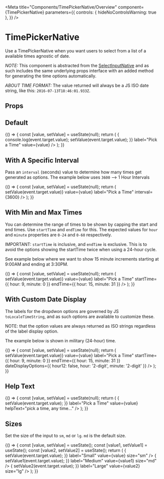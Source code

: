 
<Meta
  title="Components/TimePickerNative/Overview"
  component={TimePickerNative}
  parameters={{
    controls: { hideNoControlsWarning: true },
  }}
/>

# TimePickerNative

Use a TimePickerNative when you want users to select from a list of a available times agnostic of date.

_NOTE:_ This component is abstracted from the [SelectInputNative](?path=/docs/components-selectinputnative-overview--default-story)
and as such includes the same underlying props interface with an added method for generating the time options automatically.

_ABOUT TIME FORMAT:_ The value returned will always be a JS ISO date string, like this: `2016-07-13T18:46:01.933Z`.

## Props

<ArgsTable of={TimePickerNative} />

## Default

<Canvas>
  <Story name="Default">
    {() => {
      const [value, setValue] = useState(null);
      return (
        <Box>
          <TimePickerNative
            id="defaultTimePickerNative"
            name="defaultTimePickerNative"
            onChange={event => {
              console.log(event.target.value);
              setValue(event.target.value);
            }}
            label="Pick a Time"
            value={value}
          />
        </Box>
      );
    }}
  </Story>
</Canvas>

## With A Specific Interval

Pass an `interval` (seconds) value to determine how many times get generated as options.
The example below uses `3600` --> 1 Hour Intervals

<Canvas>
  <Story name="With Interval">
    {() => {
      const [value, setValue] = useState(null);
      return (
        <Box>
          <TimePickerNative
            id="intervalTimePickerNative"
            name="intervalTimePickerNative"
            onChange={event => setValue(event.target.value)}
            value={value}
            label="Pick a Time"
            interval={3600}
          />
        </Box>
      );
    }}
  </Story>
</Canvas>

## With Min and Max Times

You can determine the range of times to be shown by capping the start and end times.
Use `startTime` and `endTime` for this. The expected values for `hour` and `minute` properties
are `0-24` and `0-60` respectively.

IMPORTANT: `startTime` is inclusive, and `endTime` is exclusive. This is to avoid
the options showing the startTime twice when using a 24-hour cycle.

See example below where we want to show 15 minute increments starting at 9:00AM and ending at 3:30PM.

<Canvas>
  <Story name="With Start and End">
    {() => {
      const [value, setValue] = useState(null);
      return (
        <Box>
          <TimePickerNative
            id="startEnd"
            name="startEnd"
            onChange={event => setValue(event.target.value)}
            value={value}
            label="Pick a Time"
            startTime={{ hour: 9, minute: 0 }}
            endTime={{ hour: 15, minute: 31 }}
          />
        </Box>
      );
    }}
  </Story>
</Canvas>

## With Custom Date Display

The labels for the dropdwon options are governed by JS `toLocaleTimeString`, and as such
options are available to customize these.

NOTE: that the option values are always returned as ISO strings regardless of the label display option.

The example below is shown in military (24-hour) time.

<Canvas>
  <Story name="With Custom Date">
    {() => {
      const [value, setValue] = useState(null);
      return (
        <Box>
          <TimePickerNative
            id="customDate"
            name="customDate"
            onChange={event => setValue(event.target.value)}
            value={value}
            label="Pick a Time"
            startTime={{ hour: 9, minute: 0 }}
            endTime={{ hour: 15, minute: 31 }}
            dateDisplayOptions={{ hour12: false, hour: '2-digit', minute: '2-digit' }}
          />
        </Box>
      );
    }}
  </Story>
</Canvas>

## Help Text

<Canvas>
  <Story name="Help Text">
    {() => {
      const [value, setValue] = useState(null);
      return (
        <Box>
          <TimePickerNative
            id="helpText"
            name="helpText"
            onChange={event => {
              setValue(event.target.value);
            }}
            label="Pick a Time"
            value={value}
            helpText="pick a time, any time..."
          />
        </Box>
      );
    }}
  </Story>
</Canvas>

## Sizes

Set the size of the input to `sm`, `md` or `lg`. `md` is the default size.

<Canvas>
  <Story name="Size">
    {() => {
      const [value, setValue] = useState();
      const [value1, setValue1] = useState();
      const [value2, setValue2] = useState();
      return (
        <Box childGap="md">
          <TimePickerNative
            id="smTimePickerNative"
            name="smTimePickerNative"
            onChange={event => {
              setValue(event.target.value);
            }}
            label="Small"
            value={value}
            size="sm"
          />
          <TimePickerNative
            id="mdTimePickerNative"
            name="mdTimePickerNative"
            onChange={event => {
              setValue1(event.target.value);
            }}
            label="Medium"
            value={value1}
            size="md"
          />
          <TimePickerNative
            id="lgTimePickerNative"
            name="lgTimePickerNative"
            onChange={event => {
              setValue2(event.target.value);
            }}
            label="Large"
            value={value2}
            size="lg"
          />
        </Box>
      );
    }}
  </Story>
</Canvas>

